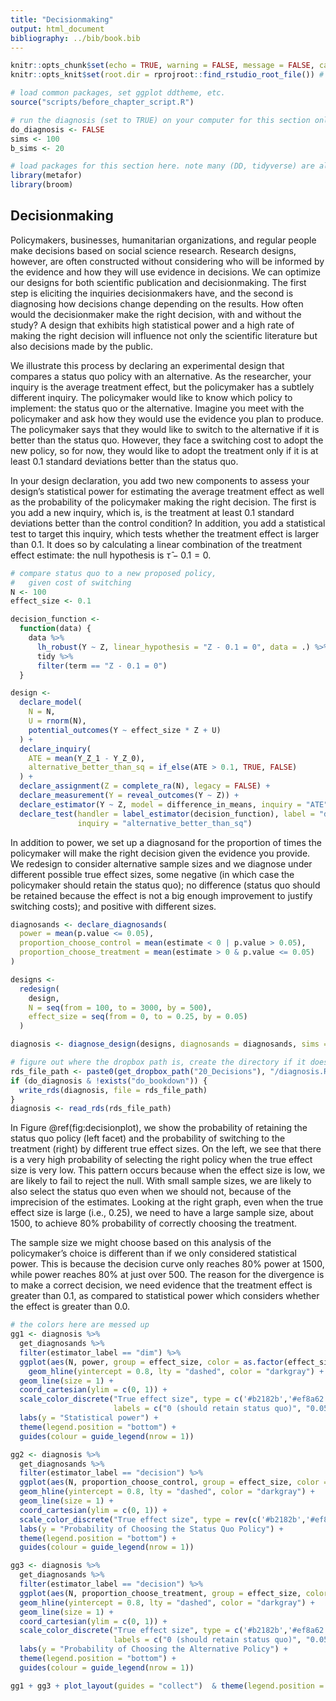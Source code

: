 ```yaml
---
title: "Decisionmaking"
output: html_document
bibliography: ../bib/book.bib 
---
```


<!-- note do_bookdown is set in index.rmd, so we know if you're running just this .Rmd or compiling the book-->
```r
knitr::opts_chunk$set(echo = TRUE, warning = FALSE, message = FALSE, cache = FALSE)
knitr::opts_knit$set(root.dir = rprojroot::find_rstudio_root_file()) # files are all relative to RStudio project home
```

```r
# load common packages, set ggplot ddtheme, etc.
source("scripts/before_chapter_script.R")
```

<!-- start post here, do not edit above -->

<!-- make sure to rename the section title below -->

```r
# run the diagnosis (set to TRUE) on your computer for this section only before pushing to Github. no diagnosis will ever take place on github.
do_diagnosis <- FALSE
sims <- 100
b_sims <- 20
```

```r
# load packages for this section here. note many (DD, tidyverse) are already available, see scripts/package-list.R
library(metafor)
library(broom)
```

## Decisionmaking

Policymakers, businesses, humanitarian organizations, and regular people make decisions based on social science research. Research designs, however, are often constructed without considering who will be informed by the evidence and how they will use evidence in decisions. We can optimize our designs for both scientific publication and decisionmaking. The first step is eliciting the inquiries decisionmakers have, and the second is diagnosing how decisions change depending on the results. How often would the decisionmaker make the right decision, with and without the study? A design that exhibits high statistical power and a high rate of making the right decision will influence not only the scientific literature but also decisions made by the public. 

We illustrate this process by declaring an experimental design that compares a status quo policy with an alternative. As the researcher, your inquiry is the average treatment effect, but the policymaker has a subtlely different inquiry. The policymaker would like to know which policy to implement: the status quo or the alternative. Imagine you meet with the policymaker and ask how they would use the evidence you plan to produce. The policymaker says that they would like to switch to the alternative if it is better than the status quo. However, they face a switching cost to adopt the new policy, so for now, they would like to adopt the treatment only if it is at least 0.1 standard deviations better than the status quo. 

In your design declaration, you add two new components to assess your design's statistical power for estimating the average treatment effect as well as the probability of the policymaker making the right decision. The first is you add a new inquiry, which is, is the treatment at least 0.1 standard deviations better than the control condition? In addition, you add a statistical test to target this inquiry, which tests whether the treatment effect is larger than 0.1. It does so by calculating a linear combination of the treatment effect estimate: the null hypothesis is $\widehat\tau - 0.1 = 0$.

```r
# compare status quo to a new proposed policy, 
#   given cost of switching 
N <- 100
effect_size <- 0.1

decision_function <-
  function(data) {
    data %>%
      lh_robust(Y ~ Z, linear_hypothesis = "Z - 0.1 = 0", data = .) %>%
      tidy %>%
      filter(term == "Z - 0.1 = 0")
  }

design <-
  declare_model(
    N = N,
    U = rnorm(N),
    potential_outcomes(Y ~ effect_size * Z + U)
  ) + 
  declare_inquiry(
    ATE = mean(Y_Z_1 - Y_Z_0),
    alternative_better_than_sq = if_else(ATE > 0.1, TRUE, FALSE)
  ) + 
  declare_assignment(Z = complete_ra(N), legacy = FALSE) +
  declare_measurement(Y = reveal_outcomes(Y ~ Z)) + 
  declare_estimator(Y ~ Z, model = difference_in_means, inquiry = "ATE", label = "dim") + 
  declare_test(handler = label_estimator(decision_function), label = "decision", 
               inquiry = "alternative_better_than_sq")
```

<!-- switch to this later, there is a bug in lh_robust that needs to be fixed -->
<!-- # declare_estimator(Y ~ Z, model = lh_robust, linear_hypothesis = "Z - 0.05 = 0", se_type = "HC2", label = "decision") -->

In addition to power, we set up a diagnosand for the proportion of times the policymaker will make the right decision given the evidence you provide. We redesign to consider alternative sample sizes and we diagnose under different possible true effect sizes, some negative (in which case the policymaker should retain the status quo); no difference (status quo should be retained because the effect is not a big enough improvement to justify switching costs); and positive with different sizes. 

```r
diagnosands <- declare_diagnosands(
  power = mean(p.value <= 0.05),
  proportion_choose_control = mean(estimate < 0 | p.value > 0.05),
  proportion_choose_treatment = mean(estimate > 0 & p.value <= 0.05)
)

designs <-
  redesign(
    design,
    N = seq(from = 100, to = 3000, by = 500),
    effect_size = seq(from = 0, to = 0.25, by = 0.05)
  )

diagnosis <- diagnose_design(designs, diagnosands = diagnosands, sims = 250)
```

```r
# figure out where the dropbox path is, create the directory if it doesn't exist, and name the RDS file
rds_file_path <- paste0(get_dropbox_path("20_Decisions"), "/diagnosis.RDS")
if (do_diagnosis & !exists("do_bookdown")) {
  write_rds(diagnosis, file = rds_file_path)
}
diagnosis <- read_rds(rds_file_path)
```

In Figure \@ref(fig:decisionplot), we show the probability of retaining the status quo policy (left facet) and the probability of switching to the treatment (right) by different true effect sizes. On the left, we see that there is a very high probability of selecting the right policy when the true effect size is very low. This pattern occurs because when the effect size is low, we are likely to fail to reject the null. With small sample sizes, we are likely to also select the status quo even when we should not, because of the imprecision of the estimates. Looking at the right graph, even when the true effect size is large (i.e., 0.25), we need to have a large sample size, about 1500, to achieve 80% probability of correctly choosing the treatment.

The sample size we might choose based on this analysis of the policymaker's choice is different than if we only considered statistical power. This is because the decision curve only reaches 80% power at 1500, while power reaches 80% at just over 500. The reason for the divergence is to make a correct decision, we need evidence that the treatment effect is greater than 0.1, as compared to statistical power which considers whether the effect is greater than 0.0.

```r
# the colors here are messed up
gg1 <- diagnosis %>% 
  get_diagnosands %>% 
  filter(estimator_label == "dim") %>% 
  ggplot(aes(N, power, group = effect_size, color = as.factor(effect_size))) + 
    geom_hline(yintercept = 0.8, lty = "dashed", color = "darkgray") +
  geom_line(size = 1) + 
  coord_cartesian(ylim = c(0, 1)) + 
  scale_color_discrete("True effect size", type = c('#b2182b','#ef8a62','#f7f7f7','#d1e5f0','#67a9cf','#2166ac'),
                       labels = c("0 (should retain status quo)", "0.05", "0.1 (indifferent)", "0.15", "0.2", "0.25 (should switch to treatment)")) + 
  labs(y = "Statistical power") + 
  theme(legend.position = "bottom") + 
  guides(colour = guide_legend(nrow = 1))

gg2 <- diagnosis %>% 
  get_diagnosands %>% 
  filter(estimator_label == "decision") %>% 
  ggplot(aes(N, proportion_choose_control, group = effect_size, color = as.factor(effect_size))) + 
  geom_hline(yintercept = 0.8, lty = "dashed", color = "darkgray") +
  geom_line(size = 1) + 
  coord_cartesian(ylim = c(0, 1)) + 
  scale_color_discrete("True effect size", type = rev(c('#b2182b','#ef8a62','#f7f7f7','#d1e5f0','#67a9cf','#2166ac'))) + 
  labs(y = "Probability of Choosing the Status Quo Policy") + 
  theme(legend.position = "bottom") + 
  guides(colour = guide_legend(nrow = 1))

gg3 <- diagnosis %>% 
  get_diagnosands %>% 
  filter(estimator_label == "decision") %>% 
  ggplot(aes(N, proportion_choose_treatment, group = effect_size, color = as.factor(effect_size))) + 
  geom_hline(yintercept = 0.8, lty = "dashed", color = "darkgray") +
  geom_line(size = 1) + 
  coord_cartesian(ylim = c(0, 1)) + 
  scale_color_discrete("True effect size", type = c('#b2182b','#ef8a62','#f7f7f7','#d1e5f0','#67a9cf','#2166ac'),
                       labels = c("0 (should retain status quo)", "0.05", "0.1 (indifferent)", "0.15", "0.2", "0.25 (should switch to treatment)")) + 
  labs(y = "Probability of Choosing the Alternative Policy") + 
  theme(legend.position = "bottom") + 
  guides(colour = guide_legend(nrow = 1))

gg1 + gg3 + plot_layout(guides = "collect")  & theme(legend.position = "bottom")
```

<!-- - different set of inquiries -- we should directly consider these in designs -->
<!-- - different set of diagnosands -->
<!-- - requires conversation with decisionmakers *ex ante* to understand what decisions they make on the basis of this evidence *and* how they will interpret evidence (diagnostic statistic) -->


